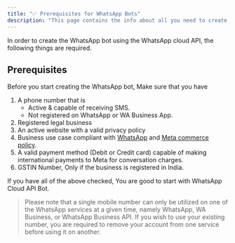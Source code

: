 ```yaml
---
title: "✅ Prerequisites for WhatsApp Bots"
description: "This page contains the info about all you need to create WhatsApp Bot"
---
```


In order to create the WhatsApp bot using the WhatsApp cloud API, the following things are required.

## **Prerequisites**

Before you start creating the WhatsApp bot, Make sure that you have

1. A phone number that is
   - Active & capable of receiving SMS.
   - Not registered on WhatsApp or WA Business App.
2. Registered legal business
3. An active website with a valid privacy policy
4. Business use case compliant with [WhatsApp](https://www.whatsapp.com/legal/commerce-policy) and [Meta commerce policy](https://www.facebook.com/policies_center/commerce/).
5. A valid payment method (Debit or Credit card) capable of making international payments to Meta for conversation charges.
6. GSTIN Number, Only if the business is registered in India.

If you have all of the above checked, You are good to start with WhatsApp Cloud API Bot.

> Please note that a single mobile number can only be utilized on one of the WhatsApp services at a given time, namely WhatsApp, WA Business, or WhatsApp Business API. If you wish to use your existing number, you are required to remove your account from one service before using it on another.